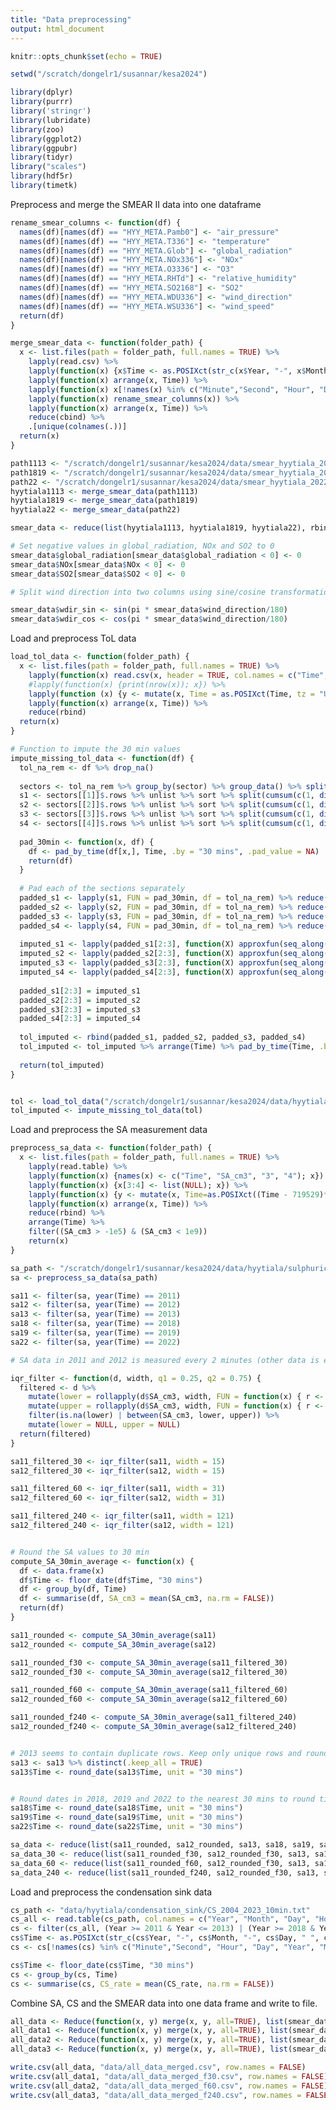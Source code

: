 ```yaml
---
title: "Data preprocessing"
output: html_document
---
```


```r
knitr::opts_chunk$set(echo = TRUE)
```

```r
setwd("/scratch/dongelr1/susannar/kesa2024")

library(dplyr)
library(purrr)
library('stringr')
library(lubridate)
library(zoo)
library(ggplot2)
library(ggpubr)
library(tidyr)
library("scales")
library(hdf5r)
library(timetk)
```

Preprocess and merge the SMEAR II data into one dataframe
```r
rename_smear_columns <- function(df) {
  names(df)[names(df) == "HYY_META.Pamb0"] <- "air_pressure"
  names(df)[names(df) == "HYY_META.T336"] <- "temperature"
  names(df)[names(df) == "HYY_META.Glob"] <- "global_radiation"
  names(df)[names(df) == "HYY_META.NOx336"] <- "NOx"
  names(df)[names(df) == "HYY_META.O3336"] <- "O3"
  names(df)[names(df) == "HYY_META.RHTd"] <- "relative_humidity"
  names(df)[names(df) == "HYY_META.SO2168"] <- "SO2"
  names(df)[names(df) == "HYY_META.WDU336"] <- "wind_direction"
  names(df)[names(df) == "HYY_META.WSU336"] <- "wind_speed"
  return(df)
}

merge_smear_data <- function(folder_path) {
  x <- list.files(path = folder_path, full.names = TRUE) %>%
    lapply(read.csv) %>%
    lapply(function(x) {x$Time <- as.POSIXct(str_c(x$Year, "-", x$Month, "-", x$Day, " ", x$Hour, ":", x$Minute, ":00"), format="%Y-%m-%d %H:%M:%S", tz="UTC");x}) %>%
    lapply(function(x) arrange(x, Time)) %>%
    lapply(function(x) x[!names(x) %in% c("Minute","Second", "Hour", "Day", "Year", "Month")]) %>%
    lapply(function(x) rename_smear_columns(x)) %>%
    lapply(function(x) arrange(x, Time)) %>%
    reduce(cbind) %>%
    .[unique(colnames(.))]
  return(x)
}

path1113 <- "/scratch/dongelr1/susannar/kesa2024/data/smear_hyytiala_2011_2013/"
path1819 <- "/scratch/dongelr1/susannar/kesa2024/data/smear_hyytiala_2018_2019/"
path22 <- "/scratch/dongelr1/susannar/kesa2024/data/smear_hyytiala_2022/"
hyytiala1113 <- merge_smear_data(path1113)
hyytiala1819 <- merge_smear_data(path1819)
hyytiala22 <- merge_smear_data(path22)

smear_data <- reduce(list(hyytiala1113, hyytiala1819, hyytiala22), rbind)

# Set negative values in global_radiation, NOx and SO2 to 0
smear_data$global_radiation[smear_data$global_radiation < 0] <- 0
smear_data$NOx[smear_data$NOx < 0] <- 0
smear_data$SO2[smear_data$SO2 < 0] <- 0

# Split wind direction into two columns using sine/cosine transformation

smear_data$wdir_sin <- sin(pi * smear_data$wind_direction/180)
smear_data$wdir_cos <- cos(pi * smear_data$wind_direction/180)

```


Load and preprocess ToL data

```r
load_tol_data <- function(folder_path) {
  x <- list.files(path = folder_path, full.names = TRUE) %>%
    lapply(function(x) read.csv(x, header = TRUE, col.names = c("Time", "ToL", "sector"))) %>%
    #lapply(function(x) {print(nrow(x)); x}) %>%
    lapply(function (x) {y <- mutate(x, Time = as.POSIXct(Time, tz = "UTC", format = "%Y-%m-%d %H:%M:%S")); y}) %>%
    lapply(function(x) arrange(x, Time)) %>%
    reduce(rbind)
  return(x)
}

# Function to impute the 30 min values
impute_missing_tol_data <- function(df) {
  tol_na_rem <- df %>% drop_na()
  
  sectors <- tol_na_rem %>% group_by(sector) %>% group_data() %>% split(.$sector)
  s1 <- sectors[[1]]$.rows %>% unlist %>% sort %>% split(cumsum(c(1, diff(.) != 1)))
  s2 <- sectors[[2]]$.rows %>% unlist %>% sort %>% split(cumsum(c(1, diff(.) != 1)))
  s3 <- sectors[[3]]$.rows %>% unlist %>% sort %>% split(cumsum(c(1, diff(.) != 1)))
  s4 <- sectors[[4]]$.rows %>% unlist %>% sort %>% split(cumsum(c(1, diff(.) != 1)))
  
  pad_30min <- function(x, df) {
    df <- pad_by_time(df[x,], Time, .by = "30 mins", .pad_value = NA)
    return(df)
  }
  
  # Pad each of the sections separately
  padded_s1 <- lapply(s1, FUN = pad_30min, df = tol_na_rem) %>% reduce(rbind) 
  padded_s2 <- lapply(s2, FUN = pad_30min, df = tol_na_rem) %>% reduce(rbind)
  padded_s3 <- lapply(s3, FUN = pad_30min, df = tol_na_rem) %>% reduce(rbind)
  padded_s4 <- lapply(s4, FUN = pad_30min, df = tol_na_rem) %>% reduce(rbind)
  
  imputed_s1 <- lapply(padded_s1[2:3], function(X) approxfun(seq_along(X), X)(seq_along(X)))
  imputed_s2 <- lapply(padded_s2[2:3], function(X) approxfun(seq_along(X), X)(seq_along(X)))
  imputed_s3 <- lapply(padded_s3[2:3], function(X) approxfun(seq_along(X), X)(seq_along(X)))
  imputed_s4 <- lapply(padded_s4[2:3], function(X) approxfun(seq_along(X), X)(seq_along(X)))
  
  padded_s1[2:3] = imputed_s1
  padded_s2[2:3] = imputed_s2
  padded_s3[2:3] = imputed_s3
  padded_s4[2:3] = imputed_s4
  
  tol_imputed <- rbind(padded_s1, padded_s2, padded_s3, padded_s4)
  tol_imputed <- tol_imputed %>% arrange(Time) %>% pad_by_time(Time, .by = "30 mins", .pad_value = NA)
  
  return(tol_imputed)
}


tol <- load_tol_data("/scratch/dongelr1/susannar/kesa2024/data/hyytiala/time_over_land/")
tol_imputed <- impute_missing_tol_data(tol)
```


Load and preprocess the SA measurement data
```r
preprocess_sa_data <- function(folder_path) {
  x <- list.files(path = folder_path, full.names = TRUE) %>%
    lapply(read.table) %>%
    lapply(function(x) {names(x) <- c("Time", "SA_cm3", "3", "4"); x}) %>%
    lapply(function(x) {x[3:4] <- list(NULL); x}) %>%
    lapply(function(x) {y <- mutate(x, Time=as.POSIXct((Time - 719529)*86400, origin = "1970-01-01", tz="UTC")); y}) %>%
    lapply(function(x) arrange(x, Time)) %>%
    reduce(rbind) %>%
    arrange(Time) %>%
    filter((SA_cm3 > -1e5) & (SA_cm3 < 1e9))
    return(x)
}

sa_path <- "/scratch/dongelr1/susannar/kesa2024/data/hyytiala/sulphuric_acid/"
sa <- preprocess_sa_data(sa_path)

sa11 <- filter(sa, year(Time) == 2011)
sa12 <- filter(sa, year(Time) == 2012)
sa13 <- filter(sa, year(Time) == 2013)
sa18 <- filter(sa, year(Time) == 2018)
sa19 <- filter(sa, year(Time) == 2019)
sa22 <- filter(sa, year(Time) == 2022)

# SA data in 2011 and 2012 is measured every 2 minutes (other data is every 30 min). Before calculating the 30 min average, filter out possible outliers outliers using interquartile range (IQR): filter out data points that are further than 1.5 * IQR away from Q1 or Q3 of the data in the current window. If the window doesn't fit (in the beginning/end), just keep the data as is.

iqr_filter <- function(d, width, q1 = 0.25, q2 = 0.75) {
  filtered <- d %>%
    mutate(lower = rollapply(d$SA_cm3, width, FUN = function(x) { r <- quantile(x, probs = c(0.25, 0.75)); iqr <- r[2] - r[1]; lower_lim <- r[1] - 1.5*iqr; upper_lim <- r[2] + 1.5*iqr; lower_lim}, align = "center",  fill = NA)) %>%
    mutate(upper = rollapply(d$SA_cm3, width, FUN = function(x) { r <- quantile(x, probs = c(0.25, 0.75)); iqr <- r[2] - r[1]; lower_lim <- r[1] - 1.5*iqr; upper_lim <- r[2] + 1.5*iqr; upper_lim}, align = "center",  fill = NA)) %>%
    filter(is.na(lower) | between(SA_cm3, lower, upper)) %>%
    mutate(lower = NULL, upper = NULL)
  return(filtered)
}

sa11_filtered_30 <- iqr_filter(sa11, width = 15)
sa12_filtered_30 <- iqr_filter(sa12, width = 15)

sa11_filtered_60 <- iqr_filter(sa11, width = 31)
sa12_filtered_60 <- iqr_filter(sa12, width = 31)

sa11_filtered_240 <- iqr_filter(sa11, width = 121)
sa12_filtered_240 <- iqr_filter(sa12, width = 121)


# Round the SA values to 30 min
compute_SA_30min_average <- function(x) {
  df <- data.frame(x)
  df$Time <- floor_date(df$Time, "30 mins")
  df <- group_by(df, Time)
  df <- summarise(df, SA_cm3 = mean(SA_cm3, na.rm = FALSE))
  return(df)
}

sa11_rounded <- compute_SA_30min_average(sa11)
sa12_rounded <- compute_SA_30min_average(sa12)

sa11_rounded_f30 <- compute_SA_30min_average(sa11_filtered_30)
sa12_rounded_f30 <- compute_SA_30min_average(sa12_filtered_30)

sa11_rounded_f60 <- compute_SA_30min_average(sa11_filtered_60)
sa12_rounded_f60 <- compute_SA_30min_average(sa12_filtered_60)

sa11_rounded_f240 <- compute_SA_30min_average(sa11_filtered_240)
sa12_rounded_f240 <- compute_SA_30min_average(sa12_filtered_240)


# 2013 seems to contain duplicate rows. Keep only unique rows and round the dates to nearest 30 min to round times such as 11:29:59
sa13 <- sa13 %>% distinct(.keep_all = TRUE)
sa13$Time <- round_date(sa13$Time, unit = "30 mins")


# Round dates in 2018, 2019 and 2022 to the nearest 30 mins to round times such as 11:29:59
sa18$Time <- round_date(sa18$Time, unit = "30 mins")
sa19$Time <- round_date(sa19$Time, unit = "30 mins")
sa22$Time <- round_date(sa22$Time, unit = "30 mins")

sa_data <- reduce(list(sa11_rounded, sa12_rounded, sa13, sa18, sa19, sa22), rbind)
sa_data_30 <- reduce(list(sa11_rounded_f30, sa12_rounded_f30, sa13, sa18, sa19, sa22), rbind)
sa_data_60 <- reduce(list(sa11_rounded_f60, sa12_rounded_f30, sa13, sa18, sa19, sa22), rbind)
sa_data_240 <- reduce(list(sa11_rounded_f240, sa12_rounded_f30, sa13, sa18, sa19, sa22), rbind)
```


Load and preprocess the condensation sink data
```r
cs_path <- "data/hyytiala/condensation_sink/CS_2004_2023_10min.txt"
cs_all <- read.table(cs_path, col.names = c("Year", "Month", "Day", "Hour", "Minute", "Second", "CS_rate"))
cs <- filter(cs_all, (Year >= 2011 & Year <= 2013) | (Year >= 2018 & Year <= 2019) | (Year == 2022))
cs$Time <- as.POSIXct(str_c(cs$Year, "-", cs$Month, "-", cs$Day, " ", cs$Hour, ":", cs$Minute, ":00"), format="%Y-%m-%d %H:%M:%S", tz="UTC")
cs <- cs[!names(cs) %in% c("Minute","Second", "Hour", "Day", "Year", "Month")]

cs$Time <- floor_date(cs$Time, "30 mins")
cs <- group_by(cs, Time)
cs <- summarise(cs, CS_rate = mean(CS_rate, na.rm = FALSE))
```


Combine SA, CS and the SMEAR data into one data frame and write to file.
```r
all_data <- Reduce(function(x, y) merge(x, y, all=TRUE), list(smear_data, sa_data, cs, tol_imputed))
all_data1 <- Reduce(function(x, y) merge(x, y, all=TRUE), list(smear_data, sa_data_30, cs, tol_imputed))
all_data2 <- Reduce(function(x, y) merge(x, y, all=TRUE), list(smear_data, sa_data_60, cs, tol_imputed))
all_data3 <- Reduce(function(x, y) merge(x, y, all=TRUE), list(smear_data, sa_data_240, cs, tol_imputed))

write.csv(all_data, "data/all_data_merged.csv", row.names = FALSE)
write.csv(all_data1, "data/all_data_merged_f30.csv", row.names = FALSE)
write.csv(all_data2, "data/all_data_merged_f60.csv", row.names = FALSE)
write.csv(all_data3, "data/all_data_merged_f240.csv", row.names = FALSE)
```
